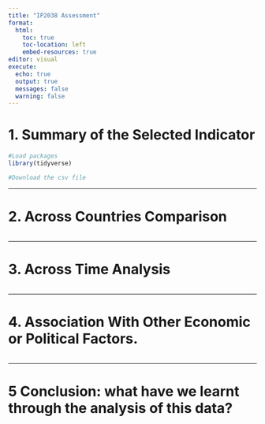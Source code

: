 ```yaml
---
title: "IP2038 Assessment"
format: 
  html:
    toc: true
    toc-location: left
    embed-resources: true
editor: visual
execute:
  echo: true
  output: true
  messages: false
  warning: false
---
```


<!-- More information on how to complete the different components of the assignment at https://stefanopagliari.info/Notes/IP2038+Assessment+Guidance+2022-23 -->

# 1. Summary of the Selected Indicator
<!-- Approx 300-400 words + 1 visualization or summary table-->

 

```r
#Load packages
library(tidyverse)

#Download the csv file


```

 

------------------------------------------------------------------------

# 2. Across Countries Comparison
<!-- Approx 300-400 words + 1 visualization -->

```r
 

```

 

------------------------------------------------------------------------

# 3. Across Time Analysis
<!-- Approx 300-400 words + 1 visualization-->

```r
  

 
```



------------------------------------------------------------------------

# 4. Association With Other Economic or Political Factors.
<!-- Approx 300-400 words + 1 visualization-->

```r



```

 

------------------------------------------------------------------------

# 5 Conclusion: what have we learnt through the analysis of this data? 
<!-- Approx 200-300 words-->

